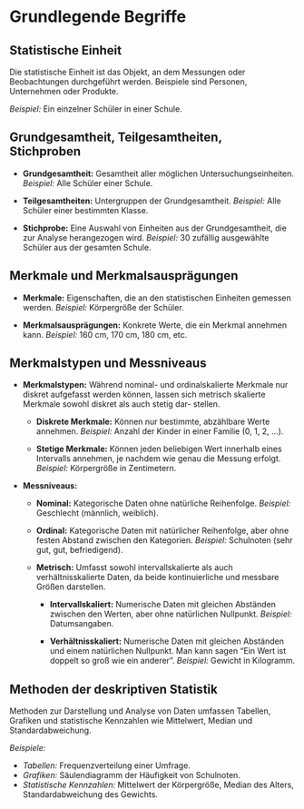 # Grundlegende Begriffe

## Statistische Einheit

Die statistische Einheit ist das Objekt, an dem Messungen oder Beobachtungen durchgeführt werden. Beispiele sind Personen, Unternehmen oder Produkte.

*Beispiel:* Ein einzelner Schüler in einer Schule.

## Grundgesamtheit, Teilgesamtheiten, Stichproben

- **Grundgesamtheit:** Gesamtheit aller möglichen Untersuchungseinheiten. 
*Beispiel:* Alle Schüler einer Schule.
  
- **Teilgesamtheiten:** Untergruppen der Grundgesamtheit.
*Beispiel:* Alle Schüler einer bestimmten Klasse.

- **Stichprobe:** Eine Auswahl von Einheiten aus der Grundgesamtheit, die zur Analyse herangezogen wird.
*Beispiel:* 30 zufällig ausgewählte Schüler aus der gesamten Schule.

## Merkmale und Merkmalsausprägungen

- **Merkmale:** Eigenschaften, die an den statistischen Einheiten gemessen werden.
*Beispiel:* Körpergröße der Schüler.

- **Merkmalsausprägungen:** Konkrete Werte, die ein Merkmal annehmen kann.
*Beispiel:* 160 cm, 170 cm, 180 cm, etc.

## Merkmalstypen und Messniveaus

- **Merkmalstypen:**
Während nominal- und ordinalskalierte Merkmale nur diskret aufgefasst werden können, lassen sich metrisch skalierte Merkmale sowohl diskret als auch stetig dar- stellen.

  - **Diskrete Merkmale:** Können nur bestimmte, abzählbare Werte annehmen.
  *Beispiel:* Anzahl der Kinder in einer Familie (0, 1, 2, ...).
  
  - **Stetige Merkmale:** Können jeden beliebigen Wert innerhalb eines Intervalls annehmen, je nachdem wie genau die Messung erfolgt.
  *Beispiel:* Körpergröße in Zentimetern.

- **Messniveaus:**

  - **Nominal:** Kategorische Daten ohne natürliche Reihenfolge.
  *Beispiel:* Geschlecht (männlich, weiblich).
  
  - **Ordinal:** Kategorische Daten mit natürlicher Reihenfolge, aber ohne festen Abstand zwischen den Kategorien.
  *Beispiel:* Schulnoten (sehr gut, gut, befriedigend).
  
  - **Metrisch:** Umfasst sowohl intervallskalierte als auch verhältnisskalierte Daten, da beide kontinuierliche und messbare Größen darstellen.
  
    - **Intervallskaliert:** Numerische Daten mit gleichen Abständen zwischen den Werten, aber ohne natürlichen Nullpunkt.
    *Beispiel:* Datumsangaben.
    
    - **Verhältnisskaliert:** Numerische Daten mit gleichen Abständen und einem natürlichen Nullpunkt. Man kann sagen "Ein Wert ist doppelt so groß wie ein anderer".
    *Beispiel:* Gewicht in Kilogramm. 

## Methoden der deskriptiven Statistik

Methoden zur Darstellung und Analyse von Daten umfassen Tabellen, Grafiken und statistische Kennzahlen wie Mittelwert, Median und Standardabweichung.

*Beispiele:*

- *Tabellen:* Frequenzverteilung einer Umfrage.
- *Grafiken:* Säulendiagramm der Häufigkeit von Schulnoten.
- *Statistische Kennzahlen:* Mittelwert der Körpergröße, Median des Alters, Standardabweichung des Gewichts.
